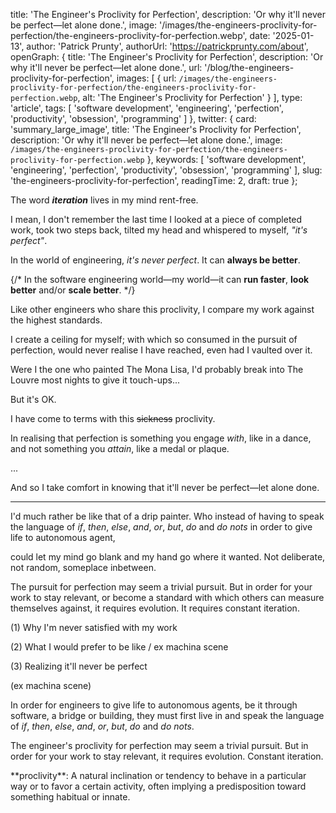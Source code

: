 
  title: 'The Engineer\'s Proclivity for Perfection',
  description: 'Or why it\'ll never be perfect—let alone done.',
  image: '/images/the-engineers-proclivity-for-perfection/the-engineers-proclivity-for-perfection.webp',
  date: '2025-01-13',
  author: 'Patrick Prunty',
  authorUrl: 'https://patrickprunty.com/about',
  openGraph: {
    title: 'The Engineer\'s Proclivity for Perfection',
    description: 'Or why it\'ll never be perfect—let alone done.',
    url: '/blog/the-engineers-proclivity-for-perfection',
    images: [
      {
        url: `/images/the-engineers-proclivity-for-perfection/the-engineers-proclivity-for-perfection.webp`,
        alt: 'The Engineer\'s Proclivity for Perfection'
      }
    ],
    type: 'article',
    tags: [
      'software development',
      'engineering',
      'perfection',
      'productivity',
      'obsession',
      'programming'
    ]
  },
  twitter: {
    card: 'summary_large_image',
    title: 'The Engineer\'s Proclivity for Perfection',
    description: 'Or why it\'ll never be perfect—let alone done.',
    image: `/images/the-engineers-proclivity-for-perfection/the-engineers-proclivity-for-perfection.webp`
  },
  keywords: [
    'software development',
    'engineering',
    'perfection',
    'productivity',
    'obsession',
    'programming'
  ],
  slug: 'the-engineers-proclivity-for-perfection',
  readingTime: 2,
  draft: true
};

The word *<b>iteration</b>* lives in my mind rent-free.

I mean, I don't remember the last time I looked at a piece of completed work, took two steps back, tilted my head and whispered 
to myself, *"it's perfect"*. 

In the world of engineering, *it's never perfect*. It can **always be better**.

{/*
In the software engineering world—my world—it can **run faster**, **look better** and/or **scale better**.
*/}

Like other engineers who share this proclivity, I compare my work against the highest standards.

I create a ceiling for myself; with which so consumed in the pursuit of perfection,
would never realise I have reached, even had I vaulted over it.

Were I the one who painted The Mona Lisa, I'd probably break into The Louvre most nights to
give it touch-ups...

But it's OK.

I have come to terms with this <del>sickness</del> proclivity.

In realising that perfection is something you engage *with*, like in a dance, and not something you *attain*,
like a medal or plaque.


...

And so I take comfort in knowing that it'll never be perfect—let alone done.

***


I'd much rather be like that of a drip painter. Who instead of having to speak the language of *if*, *then*, *else*, *and*,
*or*, *but*, *do* and *do nots* in order to give life to autonomous agent,

could let my mind go blank and my hand go where it wanted.
Not deliberate, not random, someplace inbetween.

The pursuit for perfection may seem a trivial pursuit. But in order for your work
to stay relevant, or become a standard with which others can measure themselves against, it requires evolution.
It requires constant iteration.

(1) Why I'm never satisfied with my work

(2) What I would prefer to be like / ex machina scene

(3) Realizing it'll never be perfect


(ex machina scene)

In order for engineers to give life to autonomous agents, be it through software, a bridge or building,
they must first live in and speak the language of *if*, *then*, *else*, *and*, *or*, *but*,
*do* and *do nots*.

The engineer's proclivity for perfection may seem a trivial pursuit. But in order for your work
to stay relevant, it requires evolution. Constant iteration.

<FootNotes>
  <FootNote id="1">**proclivity**: A natural inclination or tendency to behave in a particular way or to favor a certain activity, often implying a predisposition toward something habitual or innate.</FootNote>
</FootNotes>